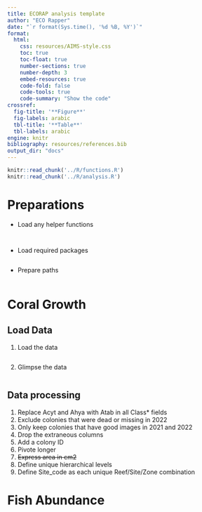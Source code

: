 ```yaml
---
title: ECORAP analysis template 
author: "ECO Rapper"
date: "`r format(Sys.time(), '%d %B, %Y')`"
format: 
  html:
    css: resources/AIMS-style.css
    toc: true
    toc-float: true
    number-sections: true
    number-depth: 3
    embed-resources: true
    code-fold: false
    code-tools: true
    code-summary: "Show the code"
crossref:
  fig-title: '**Figure**'
  fig-labels: arabic
  tbl-title: '**Table**'
  tbl-labels: arabic
engine: knitr
bibliography: resources/references.bib
output_dir: "docs"
---
```


```r
knitr::read_chunk('../R/functions.R')
knitr::read_chunk('../R/analysis.R')
```

# Preparations

- Load any helper functions

```r
```

```r
```

- Load required packages
```r
```

- Prepare paths
```r
```

# Coral Growth

## Load Data

1. Load the data
```r
```
2. Glimpse the data

```r
```

## Data processing

1. Replace Acyt and Ahya with Atab in all Class* fields
2. Exclude colonies that were dead or missing in 2022
3. Only keep colonies that have good images in 2021 and 2022
4. Drop the extraneous columns
5. Add a colony ID
6. Pivote longer
7. ~~Express area in cm2~~
8. Define unique hierarchical levels
9. Define Site_code as each unique Reef/Site/Zone combination
 


# Fish Abundance
